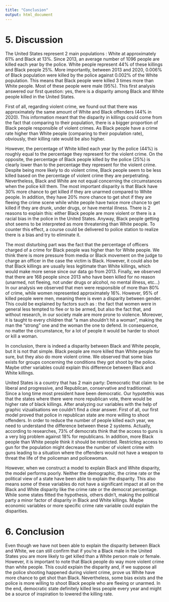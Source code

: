 ---
title: "Conclusion"
output: html_document
---

# 5. Discussion

The United States represent 2 main populations : White at approximately 61% and Black at 13%. Since 2013, an average number of 1096 people are killed each year by the police. White people represent 44% of these killings and Black people 25%. More importantly, between 2013 and 2020, 0.006% of Black population were killed by the police against 0.002% of the White population. This means that Black people were killed 3 times more than White people. Most of these people were male (95%). This first analysis answered our first question: yes, there is a disparity among Black and White people killed in the United States.
  
First of all, regarding violent crime, we found out that there was approximately the same amount of White and Black offenders (44% in 2020). This information meant that the disparity in killings could come from the fact that comparing to their population, there is a bigger proportion of Black people responsible of violent crimes. As Black people have a crime rate higher than White people (comparing to their population rate), obviously, their killing rate would be also higher.

However, the percentage of White killed each year by the police (44%) is roughly equal to the percentage they represent for the violent crime. On the opposite, the percentage of Black people killed by the police (25%) is clearly lower than to the percentage they represent for the violent crime. Despite being more likely to do violent crime, Black people seem to be less killed based on the percentage of violent crime they are perpetrating. Nevertheless, Black and White are not equal concerning the circumstances when the police kill them. The most important disparity is that Black have 30% more chance to get killed if they are unarmed compared to White people. In addition, they have 20% more chance to get shot if they are fleeing the crime scene while white people have twice more chance to get killed if they are drunk, under drugs, or have mental illness. There is 2 reasons to explain this: either Black people are more violent or there is a racial bias in the police in the United States. Anyway, Black people getting shot seems to be interpreted as more threatening than White people. To counter this effect, a course could be delivered to police station to realize there is a bias and try to eliminate it.

The most disturbing part was the fact that the percentage of officers charged of a crime for Black people was higher than for White people. We think there is more pressure from media or Black movement on the judge to charge an officer in the case the victim is Black. However, it could also be that Black killings are usually less legitimate than White killings, which would make more sense since our data go from 2013. Finally, we observed that there are 168 people since 2013 who have been killed for no reason (unarmed, not fleeing, not under drugs or alcohol, no mental illness, etc…)
In our analysis we observed that men were responsible of more than 80% of crime, while women represented approximately 16%. However, 95% of killed people were men, meaning there is even a disparity between gender. This could be explained by factors such as : the fact that women were in general less tempted to flee or to be armed, but also the fact that, and without research, in our society male are more prone to violence. Moreover, it is taught to every children that “a man shouldn’t hit a woman”, making the man the “strong” one and the woman the one to defend. In consequence, no matter the circumstance, for a lot of people it would be harder to shoot or kill a woman.

In conclusion, there is indeed a disparity between Black and White people, but it is not that simple. Black people are more killed than White people for sure, but they also do more violent crime. We observed that some bias exists for groups concerning the conditions they got shoot by the police. Maybe other variables could explain this difference between Black and White killings.

United States is a country that has 2 main party: Democratic that claim to be liberal and progressive, and Republican, conservative and traditionnal. Since a long time most president have been democratic. Our hypotethis was that the states where there were more republican vote, there would be higher rate of black killings. After analyzing our variables with the help of graphic vizualisations we couldn’t find a clear answer. First of all, our first model proved that police in republican state are more willing to shoot offenders. In order to reduce the number of people killed each year, we need to understand the difference between these 2 systems. Actually, according to researches, 73% of democrats think that the access to guns is a very big problem against 18% for republicans. In addition, more Black people than White people think it should be restricted. Restricting access to gun for the population might decrease the number of violent crime with guns leading to a situation where the offenders would not have a weapon to threat the life of the policeman and policewoman.   

However, when we construct a model to explain Black and White disparity, the model performs poorly. Neither the demographic, the crime rate or the political view of a state have been able to explain the disparity. This also means some of these variables do not have a significant impact at all on the Black and White disparity like the crime rate or the democrat percentage. While some states fitted the hypothesis, others didn’t, making the political party a minor factor of disparity in Black and White killings. Maybe economic variables or more specific crime rate variable could explain the disparities. 

# 6. Conclusion 
Even though we have not been able to explain the disparity between Black and White, we can still confirm that if you’re a Black male in the United States you are more likely to get killed than a White person male or female. However, it is important to note that Black people do way more violent crime than white people. This could explain the disparity and, if we suppose all the police shooting happened during violent crime, prove us White have more chance to get shot than Black. Nevertheless, some bias exists and the police is more willing to shoot Black people who are fleeing or unarmed. In the end, democratic state definitely killed less people every year and might be a source of inspiration to lowered the killing rate.



